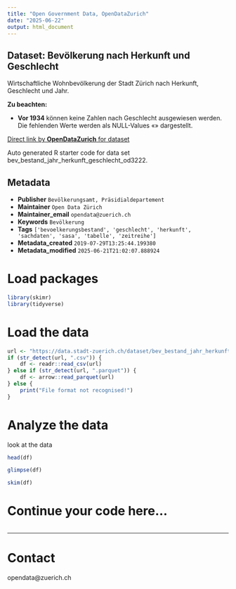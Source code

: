 ```yaml
---
title: "Open Government Data, OpenDataZurich"
date: "2025-06-22"
output: html_document
---
```


## Dataset: Bevölkerung nach Herkunft und Geschlecht


Wirtschaftliche Wohnbevölkerung der Stadt Zürich nach Herkunft, Geschlecht und Jahr.


**Zu beachten:**

 - **Vor 1934** können keine Zahlen nach Geschlecht ausgewiesen werden. Die fehlenden Werte werden als NULL-Values «» dargestellt.

[]()



[Direct link by **OpenDataZurich** for dataset](https://data.stadt-zuerich.ch/dataset/bev_bestand_jahr_herkunft_geschlecht_od3222)

Auto generated R starter code for data set bev_bestand_jahr_herkunft_geschlecht_od3222.

## Metadata

- **Publisher** `Bevölkerungsamt, Präsidialdepartement`
- **Maintainer** `Open Data Zürich`
- **Maintainer_email** `opendata@zuerich.ch`
- **Keywords** `Bevölk­erung`
- **Tags** `['bevoelkerungsbestand', 'geschlecht', 'herkunft', 'sachdaten', 'sasa', 'tabelle', 'zeitreihe']`
- **Metadata_created** `2019-07-29T13:25:44.199380`
- **Metadata_modified** `2025-06-21T21:02:07.888924`


# Load packages

```r
library(skimr)
library(tidyverse)
```

# Load the data

```r
url <- "https://data.stadt-zuerich.ch/dataset/bev_bestand_jahr_herkunft_geschlecht_od3222/download/BEV322OD3222.csv"
if (str_detect(url, ".csv")) {
    df <- readr::read_csv(url)
} else if (str_detect(url, ".parquet")) {
    df <- arrow::read_parquet(url)
} else {
    print("File format not recognised!")
}
```

# Analyze the data

look at the data
```r
head(df)
```

```r
glimpse(df)
```

```r
skim(df)
```

# Continue your code here...

```r

```

------------------------------------------------------------------------

# Contact

opendata@zuerich.ch
